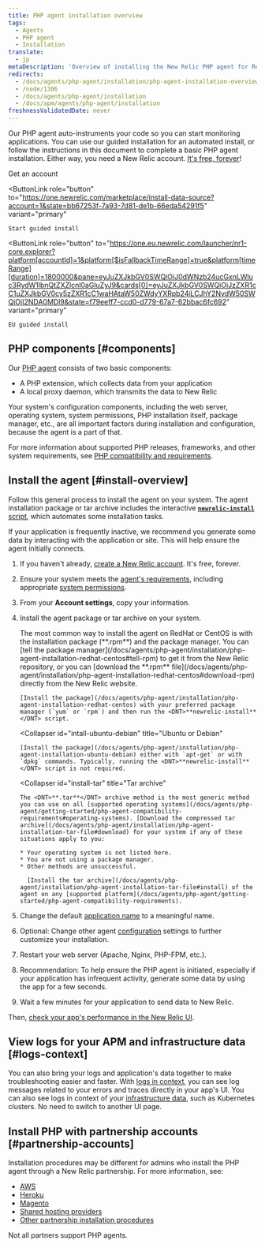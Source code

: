 ```yaml
---
title: PHP agent installation overview
tags:
  - Agents
  - PHP agent
  - Installation
translate:
  - jp
metaDescription: 'Overview of installing the New Relic PHP agent for RedHat, CentOS, Ubuntu, or Debian, or for the tar archive.'
redirects:
  - /docs/agents/php-agent/installation/php-agent-installation-overview
  - /node/1306
  - /docs/agents/php-agent/installation
  - /docs/apm/agents/php-agent/installation
freshnessValidatedDate: never
---
```


Our PHP agent auto-instruments your code so you can start monitoring applications. You can use our guided installation for an automated install, or follow the instructions in this document to complete a basic PHP agent installation. Either way, you need a New Relic account. [It's free, forever](/docs/accounts/accounts-billing/new-relic-one-pricing-billing/new-relic-one-pricing-billing/#how-pricing-works)!

<ButtonGroup>
  <ButtonLink
    role="button"
    to="https://newrelic.com/signup"
    variant="primary"
  >
    Get an account
  </ButtonLink>

  <ButtonLink
    role="button"
    to="https://one.newrelic.com/marketplace/install-data-source?account=1&state=bb67253f-7a93-7d81-de1b-66eda54291f5"
    variant="primary"
  >
    Start guided install
  </ButtonLink>

  <ButtonLink
    role="button"
    to="https://one.eu.newrelic.com/launcher/nr1-core.explorer?platform[accountId]=1&platform[$isFallbackTimeRange]=true&platform[timeRange][duration]=1800000&pane=eyJuZXJkbGV0SWQiOiJ0dWNzb24ucGxnLWluc3RydW1lbnQtZXZlcnl0aGluZyJ9&cards[0]=eyJuZXJkbGV0SWQiOiJzZXR1cC1uZXJkbGV0cy5zZXR1cC1waHAtaW50ZWdyYXRpb24iLCJhY2NvdW50SWQiOjI2NDA0MDl9&state=f79eeff7-ccd0-d779-67a7-62bbac6fc692"
    variant="primary"
  >
    EU guided install
  </ButtonLink>
</ButtonGroup>

## PHP components [#components]

Our [PHP agent](/docs/agents/php-agent/getting-started/new-relic-php) consists of two basic components:

* A PHP extension, which collects data from your application
* A local proxy daemon, which transmits the data to New Relic

Your system's configuration components, including the web server, operating system, system permissions, PHP installation itself, package manager, etc., are all important factors during installation and configuration, because the agent is a part of that.

For more information about supported PHP releases, frameworks, and other system requirements, see [PHP compatibility and requirements](/docs/agents/php-agent/getting-started/php-agent-compatibility-requirements).

## Install the agent [#install-overview]

Follow this general process to install the agent on your system. The agent installation package or tar archive includes the interactive [<DNT>**`newrelic-install`**</DNT> script](/docs/agents/php-agent/installation/newrelic-install-script), which automates some installation tasks.

<Callout variant="tip">
  If your application is frequently inactive, we recommend you generate some data by interacting with the application or site. This will help ensure the agent initially connects.
</Callout>

1. If you haven't already, [create a New Relic account](https://newrelic.com/signup). It's free, forever.
2. Ensure your system meets the [agent's requirements](/docs/agents/php-agent/getting-started/php-agent-compatibility-requirements), including appropriate [system permissions](/docs/agents/php-agent/getting-started/php-agent-compatibility-requirements#permissions).
3. From your <DNT>**Account settings**</DNT>, copy your <InlinePopover type="licenseKey"/> information.
4. Install the agent package or tar archive on your system.

   <CollapserGroup>
     <Collapser
       id="install-redhat-centos"
       title="RedHat or CentOS"
     >
       The most common way to install the agent on RedHat or CentOS is with the installation package (<DNT>**.rpm**</DNT>) and the package manager. You can [tell the package manager](/docs/agents/php-agent/installation/php-agent-installation-redhat-centos#tell-rpm) to get it from the New Relic repository, or you can [download the <DNT>**.rpm**</DNT> file](/docs/agents/php-agent/installation/php-agent-installation-redhat-centos#download-rpm) directly from the New Relic website.

       [Install the package](/docs/agents/php-agent/installation/php-agent-installation-redhat-centos) with your preferred package manager (`yum` or `rpm`) and then run the <DNT>**newrelic-install**</DNT> script.
     </Collapser>

     <Collapser
       id="intall-ubuntu-debian"
       title="Ubuntu or Debian"
     >
       [Install the package](/docs/agents/php-agent/installation/php-agent-installation-ubuntu-debian) either with `apt-get` or with `dpkg` commands. Typically, running the <DNT>**newrelic-install**</DNT> script is not required.
     </Collapser>

     <Collapser
       id="install-tar"
       title="Tar archive"
     >
       The <DNT>**.tar**</DNT> archive method is the most generic method you can use on all [supported operating systems](/docs/agents/php-agent/getting-started/php-agent-compatibility-requirements#operating-systems). [Download the compressed tar archive](/docs/agents/php-agent/installation/php-agent-installation-tar-file#download) for your system if any of these situations apply to you:

       * Your operating system is not listed here.
       * You are not using a package manager.
       * Other methods are unsuccessful.

         [Install the tar archive](/docs/agents/php-agent/installation/php-agent-installation-tar-file#install) of the agent on any [supported platform](/docs/agents/php-agent/getting-started/php-agent-compatibility-requirements).
     </Collapser>
   </CollapserGroup>
5. Change the default [application name](/docs/site/naming-your-application) to a meaningful name.
6. Optional: Change other agent [configuration](/docs/agents/php-agent/configuration/php-agent-configuration) settings to further customize your installation.
7. Restart your web server (Apache, Nginx, PHP-FPM, etc.).
8. Recommendation: To help ensure the PHP agent is initiated, especially if your application has infrequent activity, generate some data by using the app for a few seconds.
9. Wait a few minutes for your application to send data to New Relic.

Then, [check your app's performance in the New Relic UI](/docs/apm/applications-menu/monitoring/apm-overview-page).

<InstallFeedback/>

## View logs for your APM and infrastructure data [#logs-context]

You can also bring your logs and application's data together to make troubleshooting easier and faster. With [logs in context](/docs/logs/logs-context/configure-logs-context-php/), you can see log messages related to your errors and traces directly in your app's UI. You can also see logs in context of your [infrastructure data](/docs/logs/forward-logs/forward-your-logs-using-infrastructure-agent/), such as Kubernetes clusters. No need to switch to another UI page.

## Install PHP with partnership accounts [#partnership-accounts]

Installation procedures may be different for admins who install the PHP agent through a New Relic partnership. For more information, see:

* [AWS](/docs/accounts-partnerships/partnerships/partner-based-installation/amazon-web-services-aws-users)
* [Heroku](/docs/agents/php-agent/installation/php-agent-heroku)
* [Magento](/docs/accounts-partnerships/partnerships/partner-based-installation/log-install-new-relic-partners#magento)
* [Shared hosting providers](/docs/agents/php-agent/installation/install-php-agent-shared-hosting-service)
* [Other partnership installation procedures](/docs/accounts-partnerships/partnerships/partner-based-installation/log-install-new-relic-partners)

Not all partners support PHP agents.
